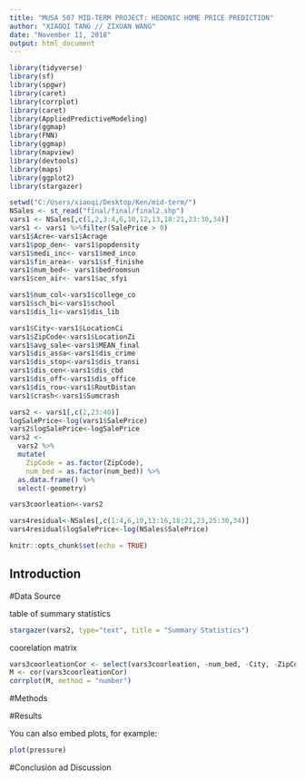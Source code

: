 ---
title: "MUSA 507 MID-TERM PROJECT: HEDONIC HOME PRICE PREDICTION"
author: "XIAOQI TANG // ZIXUAN WANG"
date: "November 11, 2018"
output: html_document
---

```{r setup, include=FALSE}
library(tidyverse)
library(sf)
library(spgwr)
library(caret)
library(corrplot)
library(caret)
library(AppliedPredictiveModeling)
library(ggmap)
library(FNN)
library(ggmap)
library(mapview)
library(devtools)
library(maps)
library(ggplot2)
library(stargazer)

setwd("C:/Users/xiaoqi/Desktop/Ken/mid-term/")
NSales <- st_read("final/final/final2.shp") 
vars1 <- NSales[,c(1,2,3:4,6,10,12,13,18:21,23:30,34)]
vars1 <- vars1 %>%filter(SalePrice > 0)
vars1$Acre<-vars1$Acrage
vars1$pop_den<- vars1$popdensity
vars1$medi_inc<- vars1$med_inco
vars1$fin_area<- vars1$sf_finishe
vars1$num_bed<- vars1$bedroomsun
vars1$cen_air<- vars1$ac_sfyi

vars1$num_col<-vars1$college_co
vars1$sch_bi<-vars1$school
vars1$dis_li<-vars1$dis_lib

vars1$City<-vars1$LocationCi
vars1$ZipCode<-vars1$LocationZi
vars1$avg_sale<-vars1$MEAN_final
vars1$dis_assa<-vars1$dis_crime
vars1$dis_stop<-vars1$dis_transi
vars1$dis_cen<-vars1$dis_cbd
vars1$dis_off<-vars1$dis_office
vars1$dis_rou<-vars1$RoutDistan
vars1$crash<-vars1$Sumcrash

vars2 <- vars1[,c(2,23:40)]
logSalePrice<-log(vars1$SalePrice)
vars2$logSalePrice<-logSalePrice
vars2 <-
  vars2 %>%
  mutate(
    ZipCode = as.factor(ZipCode),
    num_bed = as.factor(num_bed)) %>%
  as.data.frame() %>%
  select(-geometry)

vars3coorleation<-vars2

vars4residual<-NSales[,c(1:4,6,10,13:16,18:21,23,25:30,34)]
vars4residual$logSalePrice<-log(NSales$SalePrice)

knitr::opts_chunk$set(echo = TRUE)
```

## Introduction



#Data Source



table of summary statistics
```{r vars2, echo=FALSE}
stargazer(vars2, type="text", title = "Summary Statistics")

```

coorelation matrix

```{r vars3coorleation, echo=FALSE}

vars3coorleationCor <- select(vars3coorleation, -num_bed, -City, -ZipCode)
M <- cor(vars3coorleationCor)
corrplot(M, method = "number")

```



#Methods

#Results

You can also embed plots, for example:

```{r pressure, echo=FALSE}
plot(pressure)
```

#Conclusion ad Discussion

